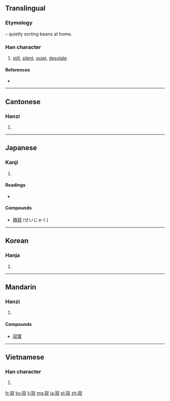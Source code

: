 ==Translingual==

===Etymology===
{{Han compound|宀|t1=house|叔|t2=sorting beans|ls=ic}} – quietly sorting beans at home.

===Han character===
{{Han char|rn=40|rad=宀|as=08|sn=11|four=3094<sub>7</sub>|canj=十卜火水 (JYFE)}}

# [[still]], [[silent]], [[quiet]], [[desolate]]

====References====
* {{Han ref|kx=0288.010|dkj=07200|dj=0569.060|hdz=20938.040|uh=5BC2|ud=23490|bh=B149|bd=45385}}

----

==Cantonese==

===Hanzi===
{{yue-hanzi|jyut=|y=jik6}}

# {{defn|Cantonese|sort=宀08}}

----

==Japanese==

===Kanji===
{{ja-kanji|grade=c|rs=宀08}}

# {{defn|Japanese|sort=宀08}}

====Readings====
* {{ja-readings|on=[[じゃく]] (jaku), [[せき]] (seki)|kun=[[さびしい]] (sabishii), [[さび]] (sabi)}}

====Compounds====
* [[静寂]] (せいじゃく)

----

==Korean==

===Hanja===
{{ko-hanja|hangeul=[[적]]|rv=jeok|mr=chŏk}}

# {{defn|Korean|sort=宀08}}

----

==Mandarin==

===Hanzi===
{{cmn-hanzi|pin=[[jì]] ([[ji4]]), [[nìng]] ([[ning4]])|wg=chi<sup>4</sup>, ning<sup>4</sup>}}

# {{defn|Mandarin|sort=宀08}}

====Compounds====
* [[寂寞]]

----

==Vietnamese==

===Han character===
{{vi-hantu|[[tịch]]|rs=宀08}}

# {{defn|Vietnamese|sort=宀08}}

[[fr:寂]]
[[ko:寂]]
[[li:寂]]
[[mg:寂]]
[[ja:寂]]
[[pl:寂]]
[[zh:寂]]